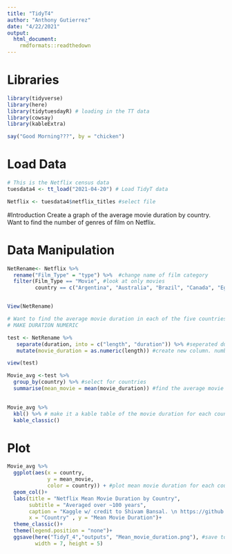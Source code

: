 ```yaml
---
title: "TidyT4"
author: "Anthony Gutierrez"
date: "4/22/2021"
output:
  html_document:
    rmdformats::readthedown
---
```


# Libraries 
```r
library(tidyverse)
library(here)
library(tidytuesdayR) # loading in the TT data
library(cowsay)
library(kableExtra)
```


```r
say("Good Morning???", by = "chicken")
```


# Load Data 
```r
# This is the Netflix census data
tuesdata4 <- tt_load("2021-04-20") # Load TidyT data

Netflix <- tuesdata4$netflix_titles #select file 


```



#Introduction 
Create a graph of the average movie duration by country.
Want to find the number of genres of film on Netflix.


# Data Manipulation 

```r
NetRename<- Netflix %>%
  rename("Film_Type" = "type") %>%  #change name of film category
  filter(Film_Type == "Movie", #look at only movies 
         country == c("Argentina", "Australia", "Brazil", "Canada", "Egypt")) # reduce number of countries to make smaller facet grid later


View(NetRename)

```


```r
# Want to find the average movie duration in each of the five countries 
# MAKE DURATION NUMERIC

test <- NetRename %>% 
   separate(duration, into = c("length", "duration")) %>% #seperated duration column into numbers(character) and minutes (character)
   mutate(movie_duration = as.numeric(length)) #create new column. numbers are now numeric

view(test)

```


```r
Movie_avg <-test %>%
  group_by(country) %>% #select for countries 
  summarise(mean_movie = mean(movie_duration)) #find the average movie duration for teh selected movies
  

Movie_avg %>%
  kbl() %>% # make it a kable table of the movie duration for each country
  kable_classic()

```



# Plot

```r
Movie_avg %>%
  ggplot(aes(x = country, 
             y = mean_movie,
             color = country)) + #plot mean movie duration for each country
  geom_col()+
  labs(title = "Netflix Mean Movie Duration by Country",
       subtitle = "Averaged over ~100 years",
       caption = "Kaggle w/ credit to Shivam Bansal. \n https://github.com/rfordatascience/tidytuesday/tree/master/data/2021/2021-04-20",
       x = "Country" , y = "Mean Movie Duration")+
  theme_classic()+
  theme(legend.position = "none")+
  ggsave(here("TidyT_4","outputs", "Mean_movie_duration.png"), #save to outputs
         width = 7, height = 5)

```




